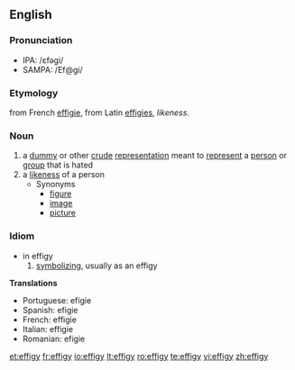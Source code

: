 ==English==
===Pronunciation===
*IPA: /ɛfəgi/
*SAMPA: /Ef@gi/

===Etymology===
from French [[effigie]], from Latin [[effigies]], ''likeness''.
===Noun===
{{en-noun|effig|ies}}
# a [[dummy]] or other [[crude]] [[representation]] meant to [[represent]] a [[person]] or [[group]] that is hated
# a [[likeness]] of a person
#* Synonyms
#** [[figure]]
#** [[image]]
#** [[picture]]

===Idiom===
* in effigy
*# [[symbolize|symbolizing]], usually as an effigy

'''Translations'''

* Portuguese: efígie
* Spanish: efigie
* French: effigie
* Italian: effigie
* Romanian: efigie

[[et:effigy]]
[[fr:effigy]]
[[io:effigy]]
[[lt:effigy]]
[[ro:effigy]]
[[te:effigy]]
[[vi:effigy]]
[[zh:effigy]]